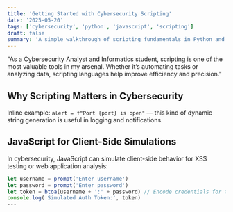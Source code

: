 ```yaml
---
title: 'Getting Started with Cybersecurity Scripting'
date: '2025-05-20'
tags: ['cybersecurity', 'python', 'javascript', 'scripting']
draft: false
summary: 'A simple walkthrough of scripting fundamentals in Python and JavaScript for cybersecurity tasks.'
---
```


"As a Cybersecurity Analyst and Informatics student, scripting is one of the most valuable tools in my arsenal.
Whether it’s automating tasks or analyzing data, scripting languages help improve efficiency and precision."

## Why Scripting Matters in Cybersecurity

Inline example: `alert = f"Port {port} is open"` — this kind of dynamic string generation is useful in logging and notifications.

## JavaScript for Client-Side Simulations

In cybersecurity, JavaScript can simulate client-side behavior for XSS testing or web application analysis:

```javascript
let username = prompt('Enter username')
let password = prompt('Enter password')
let token = btoa(username + ':' + password) // Encode credentials for testing (never in production)
console.log('Simulated Auth Token:', token)
---
```
